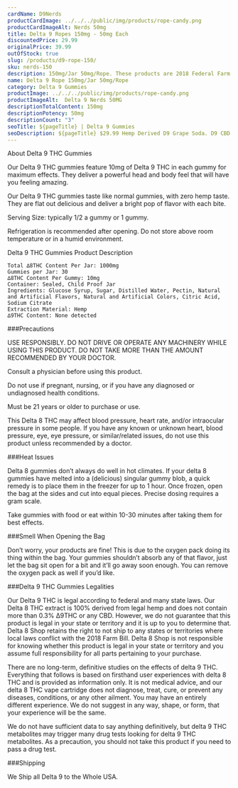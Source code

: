 ```yaml
---
cardName: D9Nerds
productCardImage: ../../../public/img/products/rope-candy.png
productCardImageAlt: Nerds 50mg
title: Delta 9 Ropes 150mg - 50mg Each
discountedPrice: 29.99
originalPrice: 39.99
outOfStock: true
slug: /products/d9-rope-150/
sku: nerds-150
description: 150mg/Jar 50mg/Rope. These products are 2018 Federal Farm Bill Legal.
name: Delta 9 Rope 150mg/Jar 50mg/Rope
category: Delta 9 Gummies
productImage: ../../../public/img/products/rope-candy.png
productImageAlt:  Delta 9 Nerds 50MG 
descriptionTotalContent: 150mg
descriptionPotency: 50mg
descriptionCount: "3"
seoTitle: ${pageTitle} | Delta 9 Gummies
seoDescription: ${pageTitle} $29.99 Hemp Derived D9 Grape Soda. D9 CBD Edibles 2018 Fedral Farm Bill legal. Consume Delta 9 thc grape soda gummies Responsibly. 
---
```


About Delta 9 THC Gummies

Our Delta 9 THC gummies feature 10mg of Delta 9 THC in each gummy for maximum effects. They deliver a powerful head and body feel that will have you feeling amazing.

Our Delta 9 THC gummies taste like normal gummies, with zero hemp taste. They are flat out delicious and deliver a bright pop of flavor with each bite.

Serving Size: typically 1/2 a gummy or 1 gummy.

Refrigeration is recommended after opening. Do not store above room temperature or in a humid environment.

Delta 9 THC Gummies Product Description

    Total ∆8THC Content Per Jar: 1000mg
    Gummies per Jar: 30
    ∆8THC Content Per Gummy: 10mg
    Container: Sealed, Child Proof Jar
    Ingredients: Glucose Syrup, Sugar, Distilled Water, Pectin, Natural and Artificial Flavors, Natural and Artificial Colors, Citric Acid, Sodium Citrate
    Extraction Material: Hemp
    ∆9THC Content: None detected


###Precautions

USE RESPONSIBLY. DO NOT DRIVE OR OPERATE ANY MACHINERY WHILE USING THIS PRODUCT. DO NOT TAKE MORE THAN THE AMOUNT RECOMMENDED BY YOUR DOCTOR.

Consult a physician before using this product. 

Do not use if pregnant, nursing, or if you have any diagnosed or undiagnosed health conditions.

Must be 21 years or older to purchase or use.

This Delta 8 THC may affect blood pressure, heart rate, and/or intraocular pressure in some people. If you have any known or unknown heart, blood pressure, eye, eye pressure, or similar/related issues, do not use this product unless recommended by a doctor.

###Heat Issues

Delta 8 gummies don’t always do well in hot climates. If your delta 8 gummies have melted into a (delicious) singular gummy blob, a quick remedy is to place them in the freezer for up to 1 hour. Once frozen, open the bag at the sides and cut into equal pieces. Precise dosing requires a gram scale.

Take gummies with food or eat within 10-30 minutes after taking them for best effects.

###Smell When Opening the Bag

Don’t worry, your products are fine! This is due to the oxygen pack doing its thing within the bag. Your gummies shouldn’t absorb any of that flavor, just let the bag sit open for a bit and it’ll go away soon enough. You can remove the oxygen pack as well if you’d like.

###Delta 9 THC Gummies Legalities

Our Delta 9 THC is legal according to federal and many state laws. Our Delta 8 THC extract is 100% derived from legal hemp and does not contain more than 0.3% ∆9THC or any CBD. However, we do not guarantee that this product is legal in your state or territory and it is up to you to determine that. Delta 8 Shop retains the right to not ship to any states or territories where local laws conflict with the 2018 Farm Bill. Delta 8 Shop is not responsible for knowing whether this product is legal in your state or territory and you assume full responsibility for all parts pertaining to your purchase.

There are no long-term, definitive studies on the effects of delta 9 THC. Everything that follows is based on firsthand user experiences with delta 8 THC and is provided as information only. It is not medical advice, and our delta 8 THC vape cartridge does not diagnose, treat, cure, or prevent any diseases, conditions, or any other ailment. You may have an entirely different experience. We do not suggest in any way, shape, or form, that your experience will be the same.

We do not have sufficient data to say anything definitively, but delta 9 THC metabolites may trigger many drug tests looking for delta 9 THC metabolites. As a precaution, you should not take this product if you need to pass a drug test.

###Shipping

We Ship all Delta 9 to the Whole USA. 
